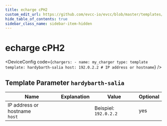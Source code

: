 ```yaml
---
title: echarge cPH2
custom_edit_url: https://github.com/evcc-io/evcc/blob/master/templates/definition/charger/hardybarth-salia.yaml
hide_table_of_contents: true
sidebar_class_name: sidebar-item-hidden
---
```



# echarge cPH2

<div className="device-detail-container">
  <div className="device-detail-content">
    <DeviceFeatures features="sponsorship" />

<DeviceConfig code={`chargers:
    - name: my_charger
      type: template
      template: hardybarth-salia
      host: 192.0.2.2 # IP address or hostname`}  />
  </div>
  <div className="device-detail-icon">
    <evcc-icon
      type="charger"
      name="echarge-cph2"
      size="400px"
      alt="echarge cPH2"
      className="device-detail-icon-img"
    ></evcc-icon>
  </div>
</div>

## Template Parameter `hardybarth-salia`

| Name | Explanation | Value | Optional |
|-----------|-------------|-------|----------|
| IP address or hostname<br/>`host` |  | Beispiel: `192.0.2.2` | yes |

<SponsorshipRequired />

